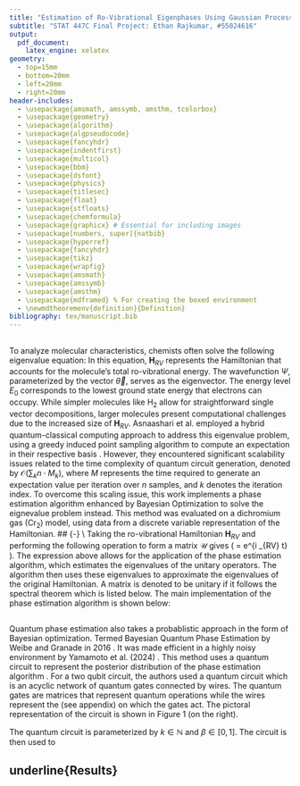 ```yaml
---
title: "Estimation of Ro-Vibrational Eigenphases Using Gaussian Processes and Bayesian Quantum Phase Estimation"
subtitle: "STAT 447C Final Project: Ethan Rajkumar, #55024616"
output: 
  pdf_document: 
    latex_engine: xelatex
geometry: 
  - top=15mm
  - bottom=20mm
  - left=20mm
  - right=20mm
header-includes:
  - \usepackage{amsmath, amssymb, amsthm, tcolorbox}
  - \usepackage{geometry}
  - \usepackage{algorithm}
  - \usepackage{algpseudocode}
  - \usepackage{fancyhdr}
  - \usepackage{indentfirst}
  - \usepackage{multicol}
  - \usepackage{bbm}
  - \usepackage{dsfont}
  - \usepackage{physics}
  - \usepackage{titlesec}
  - \usepackage{float}
  - \usepackage{stfloats}
  - \usepackage{chemformula}
  - \usepackage{graphicx} # Essential for including images
  - \usepackage[numbers, super]{natbib}
  - \usepackage{hyperref}
  - \usepackage{fancyhdr}
  - \usepackage{tikz}
  - \usepackage{wrapfig}
  - \usepackage{amsmath}
  - \usepackage{amssymb}
  - \usepackage{amsthm}
  - \usepackage{mdframed} % For creating the boxed environment
  - \newmdtheoremenv{definition}{Definition}
bibliography: tex/manuscript.bib
---
```

\vspace{-1.8cm}
## \underline{Abstract}
## \underline{Ro-vibrational Eigenvlaue Problem Formulation} {-}
To analyze molecular characteristics, chemists often solve the following eigenvalue equation:
\begin{align}
    \mathbf{H}_{RV} \Psi(\vec{\theta}) &= E_0 \Psi(\vec{\theta})
\end{align}
In this equation, $\mathbf{H}_{RV}$ represents the Hamiltonian that accounts for the molecule's total ro-vibrational energy. The wavefunction $\Psi$, parameterized by the vector $\vec{\theta}$, serves as the eigenvector. The energy level $E_0$ corresponds to the lowest ground state energy that electrons can occupy. While simpler molecules like H$_2$ allow for straightforward single vector decompositions, larger molecules present computational challenges due to the increased size of $\mathbf{H}_{RV}$. 
Asnaashari et al.  employed a hybrid quantum-classical computing approach to address this eigenvalue problem, using a greedy induced point sampling algorithm to compute an expectation in their respective basis \cite{asnaashari2023compact}. However, they encountered significant scalability issues related to the time complexity of quantum circuit generation, denoted by $\mathcal{O}(\sum_k n \cdot M_k)$, where $M$ represents the time required to generate an expectation value per iteration over $n$ samples, and $k$ denotes the iteration index.
To overcome this scaling issue, this work implements a phase estimation algorithm enhanced by Bayesian Optimization to solve the eignevalue problem instead. This method was evaluated on a dichromium gas (Cr$_2$) model, using data from a discrete variable representation of the Hamiltonian. 
##  \underline{Background}  {-} \\
Taking the ro-vibrational Hamiltonian $\mathbf{H}_{RV}$ and performing the following operation to form a matrix $\mathcal{U}$ gives \(\mathcal{U} = e^{i \mathbf{H}_{RV} t} \).
The expression above allows for the application of the phase estimation algorithm, which estimates the eigenvalues of the unitary operators. The algorithm then uses these eigenvalues to approximate the eigenvalues of the original Hamiltonian. A matrix is denoted to be unitary if it follows the spectral theorem which is listed below.
\begin{mdframed}
\textbf{Spectral Theorem:}
Let \( U \) be a normalized \( K \times K \) complex matrix. There exists an orthonormal basis of \( K \)-dimensional complex vectors \( \{|\psi_1\rangle, \dots, |\psi_K\rangle\} \), along with complex numbers \( \lambda_1, \dots, \lambda_K \), such that 
\( U = \lambda_1 |\psi_1\rangle \langle \psi_1| + \cdots + \lambda_K |\psi_K\rangle \langle \psi_K|.\)
This matrix \( U \) can be diagonalized in an orthonormal basis consisting of its eigenvectors, with the corresponding eigenvalues on the diagonal.
\end{mdframed}
The main implementation of the phase estimation algorithm is shown below:
\vspace{-0.1cm}
\begin{mdframed}
\textbf{Quantum Phase Estimation Algorithm:}
\begin{itemize}
\item \textbf{Input:}
An \( n \)-qubit quantum state \( |\psi\rangle \) and a unitary quantum circuit for an \( n \)-qubit operation \( U \).
\item \textbf{Promise/Assumptions:}
\( |\psi\rangle \) is an eigenvector of \( U \).
\item \textbf{Output:}
An approximation to the number \( \theta \in [0,1) \) satisfying 
\(U |\psi\rangle = e^{2\pi i \theta} |\psi\rangle.\)
\end{itemize}
\end{mdframed}
## \underline{Bayesian QPE} {-} 
\begin{wrapfigure}{r}{0.40\textwidth}
\includegraphics[width=0.40\textwidth]{tex/circuit.png}
\end{wrapfigure}

Quantum phase estimation also takes a probablistic approach in the form of Bayesian optimization. Termed Bayesian Quantum Phase Estimation by Weibe and Granade in 2016 \cite{Weibe2016}. It was made efficient in a highly noisy environment by Yamamoto et al. (2024) \cite{Yamamoto2023}. 
This method uses a quantum circuit to represent the posterior distribution of the phase estimation algorithm \cite{Weibe2016, Yamamoto2023}. For a two qubit circuit, the authors used a quantum circuit which is an acyclic network of quantum gates connected by wires. The quantum
gates are matrices that represent quantum operations while the wires represent the \textbf{qubits} (see appendix) on which the gates act. The pictoral representation of the circuit is shown in Figure 1 (on the right). 

The quantum circuit is parameterized by $k \in \mathbb{N}$ and $\beta \in [0,1]$. The circuit is then used to

## underline{Results} {-} 


\bibliographystyle{achemso}
\bibliography{tex/manuscript.bib}
